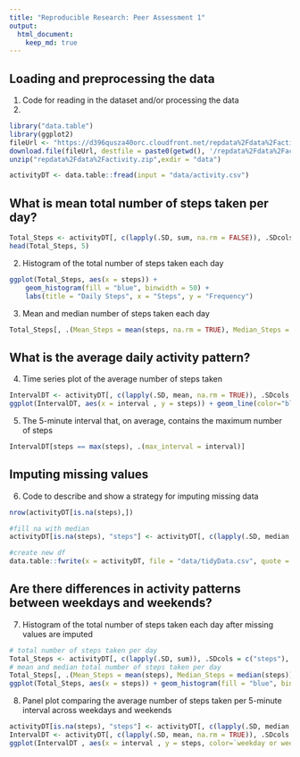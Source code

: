 ```yaml
---
title: "Reproducible Research: Peer Assessment 1"
output: 
  html_document:
    keep_md: true
---
```



## Loading and preprocessing the data

1. Code for reading in the dataset and/or processing the data
2. 
```r
library("data.table")
library(ggplot2)
fileUrl <- "https://d396qusza40orc.cloudfront.net/repdata%2Fdata%2Factivity.zip"
download.file(fileUrl, destfile = paste0(getwd(), '/repdata%2Fdata%2Factivity.zip'), method = "curl")
unzip("repdata%2Fdata%2Factivity.zip",exdir = "data")
```

```r
activityDT <- data.table::fread(input = "data/activity.csv")
```

## What is mean total number of steps taken per day?

```r
Total_Steps <- activityDT[, c(lapply(.SD, sum, na.rm = FALSE)), .SDcols = c("steps"), by = .(date)] 
head(Total_Steps, 5)
```

2. Histogram of the total number of steps taken each day

```r
ggplot(Total_Steps, aes(x = steps)) +
    geom_histogram(fill = "blue", binwidth = 50) +
    labs(title = "Daily Steps", x = "Steps", y = "Frequency")
```

3. Mean and median number of steps taken each day
```r
Total_Steps[, .(Mean_Steps = mean(steps, na.rm = TRUE), Median_Steps = median(steps, na.rm = TRUE))]

```

## What is the average daily activity pattern?

4. Time series plot of the average number of steps taken

```r
IntervalDT <- activityDT[, c(lapply(.SD, mean, na.rm = TRUE)), .SDcols = c("steps"), by = .(interval)] 
ggplot(IntervalDT, aes(x = interval , y = steps)) + geom_line(color="blue", size=1) + labs(title = "Avg. Daily Steps", x = "Interval", y = "Avg. Steps per day")
```

5. The 5-minute interval that, on average, contains the maximum number of steps

```r
IntervalDT[steps == max(steps), .(max_interval = interval)]
```

## Imputing missing values

6. Code to describe and show a strategy for imputing missing data

```r
nrow(activityDT[is.na(steps),])
```

```r
#fill na with median
activityDT[is.na(steps), "steps"] <- activityDT[, c(lapply(.SD, median, na.rm = TRUE)), .SDcols = c("steps")]
```

```r
#create new df
data.table::fwrite(x = activityDT, file = "data/tidyData.csv", quote = FALSE)
```


## Are there differences in activity patterns between weekdays and weekends?
7. Histogram of the total number of steps taken each day after missing values are imputed

```r
# total number of steps taken per day
Total_Steps <- activityDT[, c(lapply(.SD, sum)), .SDcols = c("steps"), by = .(date)] 
# mean and median total number of steps taken per day
Total_Steps[, .(Mean_Steps = mean(steps), Median_Steps = median(steps))]
ggplot(Total_Steps, aes(x = steps)) + geom_histogram(fill = "blue", binwidth = 1000) + labs(title = "Daily Steps", x = "Steps", y = "Frequency")
```

8. Panel plot comparing the average number of steps taken per 5-minute interval across weekdays and weekends
```r
activityDT[is.na(steps), "steps"] <- activityDT[, c(lapply(.SD, median, na.rm = TRUE)), .SDcols = c("steps")]
IntervalDT <- activityDT[, c(lapply(.SD, mean, na.rm = TRUE)), .SDcols = c("steps"), by = .(interval, `weekday or weekend`)] 
ggplot(IntervalDT , aes(x = interval , y = steps, color=`weekday or weekend`)) + geom_line() + labs(title = "Avg. Daily Steps by Weektype", x = "Interval", y = "No. of Steps") + facet_wrap(~`weekday or weekend` , ncol = 1, nrow=2)
```
